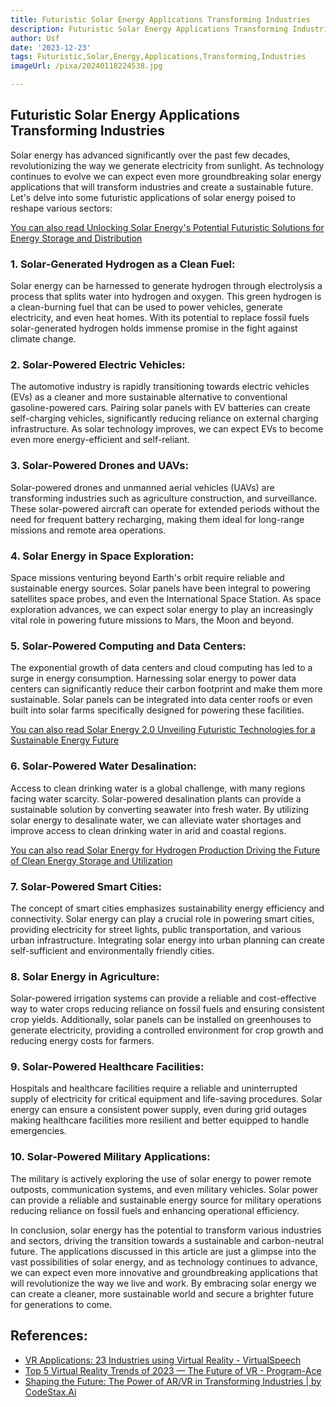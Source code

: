 ```yaml
---
title: Futuristic Solar Energy Applications Transforming Industries
description: Futuristic Solar Energy Applications Transforming Industries
author: Usf
date: '2023-12-23'
tags: Futuristic,Solar,Energy,Applications,Transforming,Industries
imageUrl: /pixa/20240118224538.jpg

---
```

## Futuristic Solar Energy Applications Transforming Industries

Solar energy has advanced significantly over the past few decades, revolutionizing the way we  generate electricity from sunlight. As technology continues to evolve we can expect even  more groundbreaking solar energy applications  that will transform industries and create a sustainable  future. Let's delve into some futuristic applications of solar  energy poised to reshape various sectors:

[You can also read Unlocking Solar Energy's Potential Futuristic Solutions for Energy Storage and Distribution](Unlocking%20Solar%20Energy%27s%20Potential%20Futuristic%20Solutions%20for%20Energy%20Storage%20and%20Distribution)


### 1. Solar-Generated Hydrogen as a Clean Fuel:

Solar energy can be harnessed to generate hydrogen through electrolysis a process  that splits  water into hydrogen and oxygen.  This green hydrogen is a clean-burning fuel that can  be used to  power vehicles, generate electricity, and even heat homes. With its potential to  replace fossil fuels solar-generated hydrogen holds immense promise in the fight against climate change.

### 2. Solar-Powered  Electric Vehicles:

The automotive industry  is rapidly transitioning towards electric vehicles (EVs) as a cleaner and  more sustainable alternative to conventional gasoline-powered cars. Pairing solar panels with EV batteries can create self-charging vehicles, significantly reducing reliance on  external  charging infrastructure. As solar technology  improves, we can  expect  EVs  to become even more energy-efficient  and self-reliant.

### 3. Solar-Powered Drones and UAVs:

Solar-powered drones and unmanned aerial vehicles (UAVs) are transforming industries such as agriculture  construction, and surveillance. These solar-powered aircraft can operate for extended periods without  the need for frequent battery recharging, making  them ideal for long-range  missions and remote area operations.

### 4. Solar Energy in Space Exploration:

Space missions venturing beyond Earth's orbit require  reliable and sustainable energy sources. Solar panels have  been integral to  powering satellites space probes, and even the International Space Station. As space exploration advances, we can expect  solar energy to play an increasingly vital role in powering future  missions to Mars, the Moon and beyond.

### 5. Solar-Powered  Computing and Data Centers:

The exponential growth  of data centers and  cloud computing has led to a surge in energy consumption. Harnessing solar energy to power data centers  can significantly reduce their carbon footprint and make them more sustainable. Solar panels can be integrated into data center roofs or even built into  solar farms specifically designed for powering these facilities.

[You can also read Solar Energy 2.0 Unveiling Futuristic Technologies for a Sustainable Energy Future](Solar%20Energy%202.0%20Unveiling%20Futuristic%20Technologies%20for%20a%20Sustainable%20Energy%20Future)


### 6. Solar-Powered Water Desalination:

Access to clean drinking water is a global challenge, with many regions facing water scarcity.  Solar-powered desalination plants can  provide a sustainable solution by converting seawater into  fresh water. By utilizing solar energy to desalinate water, we can alleviate water shortages and  improve access  to clean drinking water in arid and coastal  regions.

[You can  also read Solar Energy for Hydrogen Production Driving the Future of Clean Energy Storage and Utilization](Solar%20Energy%20for%20Hydrogen%20Production%20Driving%20the%20Future%20of%20Clean%20Energy%20Storage%20and%20Utilization)


### 7. Solar-Powered Smart Cities:

The concept  of smart cities emphasizes sustainability  energy efficiency and connectivity. Solar energy can play  a crucial role in powering smart cities, providing electricity for street lights, public transportation, and various urban infrastructure. Integrating solar energy into urban planning can  create self-sufficient and environmentally  friendly cities.

### 8. Solar Energy  in Agriculture:

Solar-powered irrigation systems can provide a reliable and cost-effective way to water crops reducing reliance on fossil fuels and ensuring consistent crop yields. Additionally, solar  panels can be  installed on greenhouses to generate  electricity, providing a controlled environment for crop growth and reducing energy costs for farmers.

### 9. Solar-Powered Healthcare  Facilities:

Hospitals and healthcare facilities require a reliable and uninterrupted supply of electricity for critical equipment and life-saving procedures. Solar energy can ensure a consistent power supply, even during grid outages making healthcare facilities more resilient and better equipped  to handle emergencies.

### 10. Solar-Powered Military Applications:

The  military is actively exploring  the use of solar energy to power  remote outposts, communication  systems,  and  even military vehicles. Solar power can  provide a  reliable  and sustainable energy source for military operations reducing reliance on fossil fuels and enhancing operational efficiency.

In conclusion, solar energy  has the potential to transform  various industries and  sectors, driving the transition towards a sustainable and carbon-neutral future. The applications discussed in this article are just a glimpse into the vast possibilities of solar energy, and  as technology continues to advance, we can  expect even more innovative and groundbreaking applications that will revolutionize the way we live and work. By  embracing solar energy  we can create a  cleaner, more sustainable world and secure a brighter future for generations to  come.

## References:
- [VR Applications: 23 Industries using Virtual Reality - VirtualSpeech](https://virtualspeech.com/blog/vr-applications)
- [Top 5 Virtual Reality Trends of 2023 — The Future of VR - Program-Ace](https://program-ace.com/blog/virtual-reality-trends/)
- [Shaping the Future: The Power of AR/VR in Transforming Industries | by CodeStax.Ai](https://codestax.medium.com/shaping-the-future-the-power-of-ar-vr-in-transforming-industries-52f84a1e6f3e)
